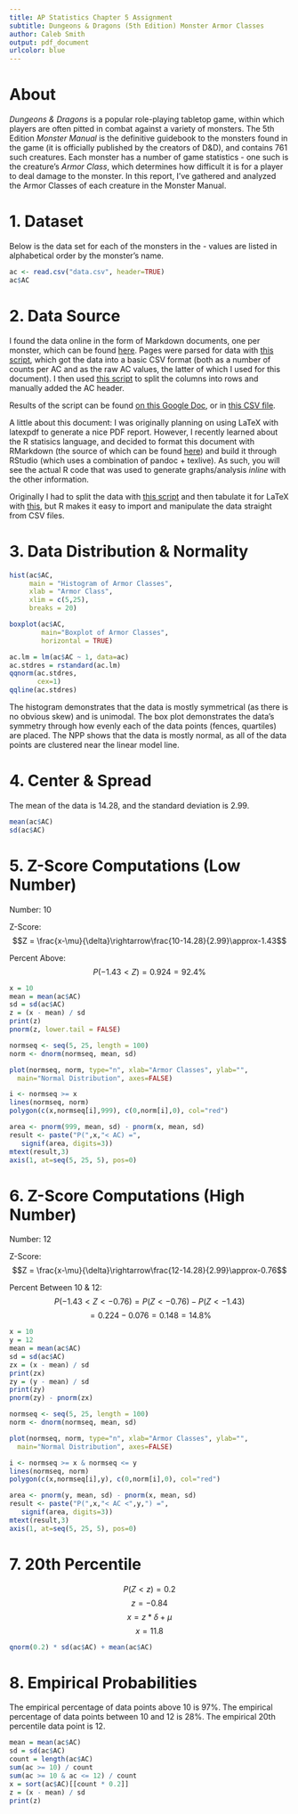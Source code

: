 ```yaml
---
title: AP Statistics Chapter 5 Assignment
subtitle: Dungeons & Dragons (5th Edition) Monster Armor Classes
author: Caleb Smith
output: pdf_document
urlcolor: blue
---
```


# About

*Dungeons & Dragons* is a popular role-playing tabletop game, within which players are often pitted in combat against a variety of monsters. The 5th Edition *Monster Manual* is the definitive guidebook to the monsters found in the game (it is officially published by the creators of D&D), and contains 761 such creatures. Each monster has a number of game statistics - one such is the creature's *Armor Class*, which determines how difficult it is for a player to deal damage to the monster. In this report, I've gathered and analyzed the Armor Classes of each creature in the Monster Manual. 

# 1. Dataset

Below is the data set for each of the monsters in the \textit{Monster Manual} - values are listed in alphabetical order by the monster's name.

```r
ac <- read.csv("data.csv", header=TRUE)
ac$AC
```

# 2. Data Source

I found the data online in the form of Markdown documents, one per monster, which can be found [here](https://github.com/karagenit/bestiary/tree/master/_posts). Pages were parsed for data with [this script](https://github.com/karagenit/dnd-ac/blob/master/script.rb), which got the data into a basic CSV format (both as a number of counts per AC and as the raw AC values, the latter of which I used for this document). I then used [this script](https://github.com/karagenit/dnd-stats/blob/master/colsplit.sh) to split the columns into rows and manually added the AC header. 

Results of the script can be found [on this Google Doc](https://docs.google.com/spreadsheets/d/1GczVGTTNPxHVgNRFSQclzjwKyO30wLdCg6uDStq-raQ/edit?usp=sharing), or in [this CSV file](https://github.com/karagenit/dnd-stats/blob/master/data.csv).

A little about this document: I was originally planning on using LaTeX with latexpdf to generate a nice PDF report. However, I recently learned about the R statisics language, and decided to format this document with RMarkdown (the source of which can be found [here](https://github.com/karagenit/dnd-stats/blob/master/dnd.rmd)) and build it through RStudio (which uses a combination of pandoc + texlive). As such, you will see the actual R code that was used to generate graphs/analysis *inline* with the other information.

Originally I had to split the data with [this script](https://github.com/karagenit/csv-split/blob/master/script.rb) and then tabulate it for LaTeX with [this](https://github.com/karagenit/csv-latex-table/blob/master/script.sh), but R makes it easy to import and manipulate the data straight from CSV files.

# 3. Data Distribution & Normality

```r
hist(ac$AC,
     main = "Histogram of Armor Classes",
     xlab = "Armor Class",
     xlim = c(5,25),
     breaks = 20)
```

```r
boxplot(ac$AC,
        main="Boxplot of Armor Classes",
        horizontal = TRUE)
```

```r
ac.lm = lm(ac$AC ~ 1, data=ac)
ac.stdres = rstandard(ac.lm)
qqnorm(ac.stdres,
       cex=1)
qqline(ac.stdres)
```

The histogram demonstrates that the data is mostly symmetrical (as there is no obvious skew) and is unimodal. The box plot demonstrates the data's symmetry through how evenly each of the data points (fences, quartiles) are placed. The NPP shows that the data is mostly normal, as all of the data points are clustered near the linear model line. 

# 4. Center & Spread

The mean of the data is 14.28, and the standard deviation is 2.99.

```r
mean(ac$AC)
sd(ac$AC)
```

# 5. Z-Score Computations (Low Number)

Number: 10

Z-Score: $$Z = \frac{x-\mu}{\delta}\rightarrow\frac{10-14.28}{2.99}\approx-1.43$$

Percent Above: $$P(-1.43 < Z) = 0.924 = 92.4\%$$

```r
x = 10
mean = mean(ac$AC)
sd = sd(ac$AC)
z = (x - mean) / sd
print(z)
pnorm(z, lower.tail = FALSE)

normseq <- seq(5, 25, length = 100)
norm <- dnorm(normseq, mean, sd)

plot(normseq, norm, type="n", xlab="Armor Classes", ylab="",
  main="Normal Distribution", axes=FALSE)

i <- normseq >= x
lines(normseq, norm)
polygon(c(x,normseq[i],999), c(0,norm[i],0), col="red")

area <- pnorm(999, mean, sd) - pnorm(x, mean, sd)
result <- paste("P(",x,"< AC) =",
   signif(area, digits=3))
mtext(result,3)
axis(1, at=seq(5, 25, 5), pos=0)
```

# 6. Z-Score Computations (High Number)

Number: 12

Z-Score: $$Z = \frac{x-\mu}{\delta}\rightarrow\frac{12-14.28}{2.99}\approx-0.76$$

Percent Between 10 & 12:  
$$P(-1.43 < Z < -0.76) = P(Z < -0.76) - P(Z < -1.43)$$
$$=  0.224 - 0.076 = 0.148 = 14.8\%$$

```r
x = 10
y = 12
mean = mean(ac$AC)
sd = sd(ac$AC)
zx = (x - mean) / sd
print(zx)
zy = (y - mean) / sd
print(zy)
pnorm(zy) - pnorm(zx)

normseq <- seq(5, 25, length = 100)
norm <- dnorm(normseq, mean, sd)

plot(normseq, norm, type="n", xlab="Armor Classes", ylab="",
  main="Normal Distribution", axes=FALSE)

i <- normseq >= x & normseq <= y
lines(normseq, norm)
polygon(c(x,normseq[i],y), c(0,norm[i],0), col="red")

area <- pnorm(y, mean, sd) - pnorm(x, mean, sd)
result <- paste("P(",x,"< AC <",y,") =",
   signif(area, digits=3))
mtext(result,3)
axis(1, at=seq(5, 25, 5), pos=0)
```

# 7. 20th Percentile

$$P(Z < z) = 0.2$$
$$z = -0.84$$
$$x = z * \delta + \mu$$
$$x = 11.8$$
```r
qnorm(0.2) * sd(ac$AC) + mean(ac$AC)
```

# 8. Empirical Probabilities

The empirical percentage of data points above 10 is 97%. The empirical percentage of data points between 10 and 12 is 28%. The empirical 20th percentile data point is 12. 

```r
mean = mean(ac$AC)
sd = sd(ac$AC)
count = length(ac$AC)
sum(ac >= 10) / count
sum(ac >= 10 & ac <= 12) / count
x = sort(ac$AC)[[count * 0.2]]
z = (x - mean) / sd
print(z)
```




